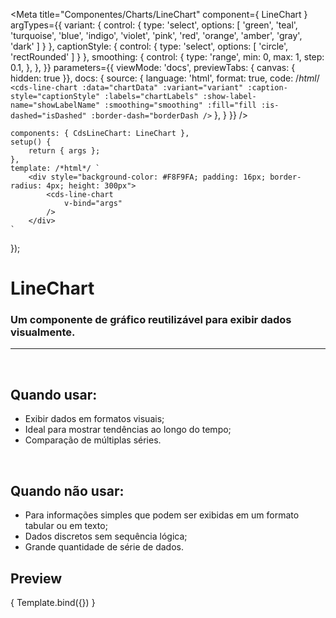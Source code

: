 
<Meta
	title="Componentes/Charts/LineChart"
	component={ LineChart }
	argTypes={{
		variant: {
			control: {
				type: 'select',
				options: [
				'green',
				'teal',
				'turquoise',
				'blue',
				'indigo',
				'violet',
				'pink',
				'red',
				'orange',
				'amber',
				'gray',
				'dark'
				]
			}
		},
		captionStyle: {
			control: {
				type: 'select',
				options: [
				'circle',
				'rectRounded'
				]
			}
		},
		smoothing: {
			control: {
				type: 'range',
				min: 0,
				max: 1,
				step: 0.1,
			},
		},
	}}
	parameters={{
		viewMode: 'docs',
		previewTabs: { canvas: { hidden: true }},
		docs: {
			source: {
				language: 'html',
				format: true,
				code: /*html*/
`<cds-line-chart
	:data="chartData"
	:variant="variant"
	:caption-style="captionStyle"
	:labels="chartLabels"
	:show-label-name="showLabelName"
	:smoothing="smoothing"
	:fill="fill
	:is-dashed="isDashed"
	:border-dash="borderDash
/>`
			},
		}
	}}
/>

	components: { CdsLineChart: LineChart },
	setup() {
		return { args };
	},
	template: /*html*/ `
		<div style="background-color: #F8F9FA; padding: 16px; border-radius: 4px; height: 300px">
			<cds-line-chart
				v-bind="args"
			/>
		</div>
	`
});

# LineChart

### Um componente de gráfico reutilizável para exibir dados visualmente.
---
<br />

## Quando usar:
- Exibir dados em formatos visuais;
- Ideal para mostrar tendências ao longo do tempo;
- Comparação de múltiplas séries.

<br />

## Quando não usar:
- Para informações simples que podem ser exibidas em um formato tabular ou em texto;
- Dados discretos sem sequência lógica;
- Grande quantidade de série de dados.

## Preview

<Canvas>
	<Story
		name="LineChart"
		args={{
			labels: ['Janeiro','Fevereiro','Março', 'Abril', 'Maio'],
			variant: 'green',
			captionStyle: 'rectRounded',
			fill: false,
			isDashed: false,
			borderDash: [5,5],
			smoothing: 0.3,
			showLabelName: true,
			data: [
				{
					name: 'Ecocardiograma',
					datasets: [
						{
							label: 'Realizado',
							data: [50, 50, 50, 50, 50],
						},
					]
				},
				{
					name: 'Raio-X',
					datasets: [
						{
							label: 'Realizado',
							data: [120, 220, 180, 320, 150],
						},
					]
				},
				{
					name: 'Tomografia',
					datasets: [
						{
							label: 'Realizado',
							data: [55, 40, 33, 90, 120],
						},
					]
				}
			],
	}}
>
	{ Template.bind({}) }
  </Story>
</Canvas>

<ArgsTable story="LineChart" />

